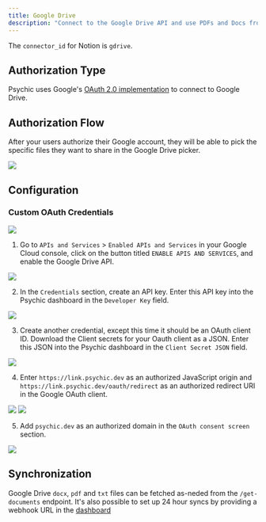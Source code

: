 ```yaml
---
title: Google Drive
description: "Connect to the Google Drive API and use PDFs and Docs from a Drive account as a knowledge source."
---
```


The `connector_id` for Notion is `gdrive`.

## Authorization Type
Psychic uses Google's [OAuth 2.0 implementation](https://developers.google.com/identity/openid-connect/openid-connect) to connect to Google Drive.

## Authorization Flow
After your users authorize their Google account, they will be able to pick the specific files they want to share in the Google Drive picker.

![](https://github.com/psychic-api/docs/assets/13636019/3724fbf4-d814-4476-b8a7-7fe4499bbb80)

## Configuration

### Custom OAuth Credentials

![](https://github.com/psychic-api/docs/assets/13636019/3fe220f2-dc72-4cde-96bf-fd2950f9dd32)

1. Go to  `APIs and Services` > `Enabled APIs and Services` in your Google Cloud console, click on the button titled `ENABLE APIS AND SERVICES`, and enable the Google Drive API.

![](https://github.com/psychic-api/docs/assets/13636019/7d6dcd20-61f9-4971-89a2-488de59176ba)

2. In the `Credentials` section, create an API key. Enter this API key into the Psychic dashboard in the `Developer Key` field.

![](https://github.com/psychic-api/docs/assets/13636019/51a2d258-dddb-494a-b1f3-990b44dc8a38)

3. Create another credential, except this time it should be an OAuth client ID. Download the Client secrets for your Oauth client as a JSON. Enter this JSON into the Psychic dashboard in the `Client Secret JSON` field. 

![](https://github.com/psychic-api/docs/assets/13636019/38b6e681-2af2-422e-8aad-356d0378d4dd)

4. Enter `https://link.psychic.dev` as an authorized JavaScript origin and `https://link.psychic.dev/oauth/redirect` as an authorized redirect URI in the Google OAuth client.

![](https://github.com/psychic-api/docs/assets/13636019/4df52277-5d02-4e0f-9748-e0a422ffac24)
![](https://github.com/psychic-api/docs/assets/13636019/359f3494-e321-4eb3-91c7-baafff9297f6)

5. Add `psychic.dev` as an authorized domain in the `OAuth consent screen` section.

![](https://github.com/psychic-api/docs/assets/13636019/38f6e419-682e-43bf-9d62-d3738956fc43)

## Synchronization
Google Drive `docx`, `pdf` and `txt` files can be fetched as-neded from the `/get-documents` endpoint. 
It's also possible to set up 24 hour syncs by providing a webhook URL in the [dashboard](https://dashboard.psychic.dev/syncs)
